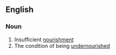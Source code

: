 ==English==
===Noun===
{{en-noun|-}}
# Insufficient [[nourishment]]
# The condition of being [[undernourished]]